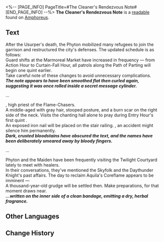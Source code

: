 <%-- [PAGE_INFO]
PageTitle=#The Cleaner's Rendezvous Note#
[END_PAGE_INFO] --%>
{{Readable Infobox
|id           = 550
|partIds      = 190879
|title        = 
|image        = Item The Cleaner's Rendezvous Note.png
|world        = Amphoreus
|parts        = 1
|author       = <!--to be added-->
|description  = A note found from a Cleaner, containing intelligence on city defenses, assassination orders, and the movements of Chrysos Heirs.
|part1        = The Cleaner's Rendezvous Note
|source1      = {{cx|Source missing}}
|characters   = Aquila
|factions     = 
}}
'''The Cleaner's Rendezvous Note''' is a [[readable]] found on [[Amphoreus]].
<!--
==Location==
{{Map Embed|<map name>|<marker id>}}
-->
==Text==
After the Usurper's death, the Phyton mobilized many refugees to join the garrison and restructured the city's defenses. The updated schedule is as follows:<br />
Guard shifts at the Marmoreal Market have increased in frequency &mdash; from Action Hour to Curtain-Fall Hour, all patrols along the Path of Parting will begin one quint earlier.<br />
Take careful note of these changes to avoid unnecessary complications.<br />
'''''The note appears to have been smoothed flat then curled again, suggesting it was once rolled inside a secret message cylinder.'''''

...

{{Color|fire|nobold=1|███████}}, high priest of the Flame-Chasers.<br />
A middle-aged {{Color|fire|nobold=1|███}} with gray hair, stooped posture, and a burn scar on the right side of the neck. Visits the chanting hall alone to pray during Entry Hour's first quint {{Color|fire|nobold=1|█████}}.<br />
An exposed iron nail will be placed on the stair railing. {{Color|fire|nobold=1|█████████}}, an accident might {{Color|fire|nobold=1|█████}} silence him permanently.<br />
'''''Dark, crusted bloodstains have obscured the text, and the names have been deliberately smeared away by bloody fingers.'''''

...

Phyton and the Maiden have been frequently visiting the Twilight Courtyard lately to meet with healers.<br />
In their conversations, they've mentioned the Skyfolk and the Daythunder Knight's past affairs. The day to reclaim Aquila's Coreflame appears to be imminent &mdash;<br />
A thousand-year-old grudge will be settled then. Make preparations, for that moment draws near.<br />
'''''...written on the inner side of a clean bandage, emitting a dry, herbal fragrance.'''''

<!--
==Trivia==
* 
-->
==Other Languages==
{{Other Languages
|en   = The Cleaner's Rendezvous Note
|zhs  = 清洗者的接头纸条
|zht  = 清洗者的接頭紙條
|ja   = 粛清者の連絡メモ
|ko   = 청소부의 접선 쪽지
|es   = Notas conectadas del purificador
|fr   = Note de rendez-vous du Purgateur
|ru   = Записки с переговорами чистильщиков
|th   = จดหมายส่งข่าวของผู้ชำระ
|vi   = Mảnh Giấy Liên Lạc Của Kẻ Thanh Tẩy
|de   = Rendezvous-Notiz eines Säuberers
|id   = Catatan Pertemuan Pembersih
|pt   = A Nota de Encontro do Higienista
}}

==Change History==
{{Change History|3.3}}